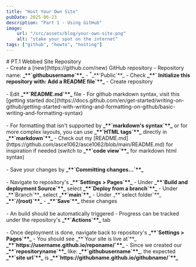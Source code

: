 ```yaml
---
title: "Host Your Own Site"
pubDate: 2025-06-23
description: "Part 1 - Using GitHub"
image:
    url: "/src/assets/blog/your-own-site.png"
    alt: "stake your spot on the internet"
tags: ["github", "howto", "hosting"]
---
```


<BlogLayout
    title={frontmatter.title}
    description={frontmatter.description}
    image={frontmatter.image.url}
    alt={frontmatter.image.alt}
    date={(frontmatter.pubDate).toString().slice(0,10)}
    tags={frontmatter.tags}>

<span>
# PT.1 Webbed Site Repository
<br/>
- Create a [new](https://github.com/new) GitHub repository
- Repository name: <b class="text-sm"> _**`githubusername`**_</b>
- <sup>*</sup>_**`Public`**_
- Check <b class="text-sm">_**` Initialize this repository with: Add a README file`**_</b>
- Create repository
<br/>
<ImageView image = "/src/assets/blog/github/github-repo-setup.png" altText="GitHub Repository Setup"></ImageView>
<br/>
- Edit <b class="text-sm">_**`README.md`**_</b> file
- For github markdown syntax, visit this [getting started doc](https://docs.github.com/en/get-started/writing-on-github/getting-started-with-writing-and-formatting-on-github/basic-writing-and-formatting-syntax)
<br/>
<ImageView image = "/src/assets/blog/github/github-edit-readme.png" altText="Edit README.md"></ImageView>
<br/>
- For formatting that isn't supported by  <b class="text-sm">_**`markdown's syntax`**_</b> or for more complex layouts, you can use <b class="text-sm">_**`HTML tags`**_</b> directly in <b class="text-sm">_**`markdown`**_</b>
- Check out my [README.md](https://github.com/asce1062/asce1062/blob/main/README.md) for inspiration if needed (switch to <b class="text-sm">_**`code view`**_</b> for markdown html syntax)
<br/>
<ImageView image = "/src/assets/blog/github/github-html-in-markdown.png" altText="HTML in Markdown"></ImageView>
<br/>
- Save your changes by <b class="text-sm">_**`Committing changes...`**_</b>
<br/>
<ImageView image = "/src/assets/blog/github/github-commit-readme.png" altText="Commit changes..."></ImageView>
<br/>
- Navigate to repository's <b class="text-sm">_**`Settings > Pages`**_</b>
- Under <b class="text-sm">_**`Build and deployment Source`**_</b> select <b class="text-sm">_**`Deploy from a branch`**_</b>
- Under _**`Branch`**_ select <b class="text-sm">_**`main`**_</b>
- Under _**`select folder`**_ <b class="text-sm">_**`/(root)`**_</b>
- <b class="text-sm">_**`Save`**_</b> these changes
<br/>
<ImageView image = "/src/assets/blog/github/github-pages-setup.png" altText="GitHub Pages Setup"></ImageView>
<br/>
- An build should be automatically triggered
- Progress can be tracked under the repository's <b class="text-sm">_**`Actions`**_</b> tab
<br/>
<ImageView image = "/src/assets/blog/github/github-actions-tab.png" altText="GitHub Actions tab"></ImageView>
<br/>
- Once deployment is done, navigate back to repository's <b class="text-sm">_**`Settings > Pages`**_</b>
- You should see _**`Your site is live at`**_ <b class="text-sm">_**`https://username.github.io/reponame/`**_</b>
- Since we created our <b class="text-sm">_**`repositoryname`**_</b> like: <b class="text-sm">_**`githubusername`**_</b>, the expected <b class="text-sm">_**`site url`**_</b> is <b class="text-sm">_**`https://githubname.github.io/githubname/`**_</b>
</span>
</BlogLayout>
